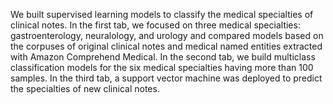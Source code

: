 We built supervised learning models to classify the medical specialties of clinical notes. In the first tab, we focused on three medical specialties: gastroenterology, neuralology, and urology and compared models based on the corpuses of original clinical notes and medical named entities extracted with Amazon Comprehend Medical. In the second tab, we build multiclass classification models for the six medical specialties having more than 100 samples. In the third tab, a support vector machine was deployed to predict the specialties of new clinical notes. 